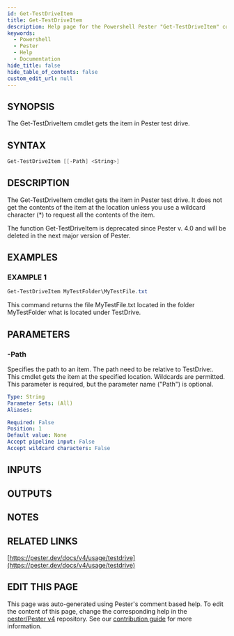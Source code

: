 ```yaml
---
id: Get-TestDriveItem
title: Get-TestDriveItem
description: Help page for the Powershell Pester "Get-TestDriveItem" command
keywords:
  - Powershell
  - Pester
  - Help
  - Documentation
hide_title: false
hide_table_of_contents: false
custom_edit_url: null
---
```


## SYNOPSIS

The Get-TestDriveItem cmdlet gets the item in Pester test drive.

## SYNTAX

```powershell
Get-TestDriveItem [[-Path] <String>]
```

## DESCRIPTION

The Get-TestDriveItem cmdlet gets the item in Pester test drive.
It does not
get the contents of the item at the location unless you use a wildcard
character (*) to request all the contents of the item.

The function Get-TestDriveItem is deprecated since Pester v.
4.0
and will be deleted in the next major version of Pester.

## EXAMPLES

### EXAMPLE 1

```powershell
Get-TestDriveItem MyTestFolder\MyTestFile.txt
```

This command returns the file MyTestFile.txt located in the folder MyTestFolder
what is located under TestDrive.

## PARAMETERS

### -Path

Specifies the path to an item.
The path need to be relative to TestDrive:.
This cmdlet gets the item at the specified location.
Wildcards are permitted.
This parameter is required, but the parameter name ("Path") is optional.

```yaml
Type: String
Parameter Sets: (All)
Aliases:

Required: False
Position: 1
Default value: None
Accept pipeline input: False
Accept wildcard characters: False
```

## INPUTS

## OUTPUTS

## NOTES

## RELATED LINKS

[https://pester.dev/docs/v4/usage/testdrive](https://pester.dev/docs/v4/usage/testdrive)

## EDIT THIS PAGE

This page was auto-generated using Pester's comment based help. To edit the content of this page, change the corresponding help in the [pester/Pester v4](https://github.com/pester/Pester/tree/rel/4.x.x) repository. See our [contribution guide](https://github.com/pester/docs#contributing) for more information.
